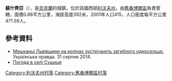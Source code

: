 {{coord|49|24|7|N|23|0|44|E|scale:100000|display=title}}

'''蘇什齊亞'''（{{lang-uk|Сушиця}}），是[[烏克蘭|烏克蘭]]的城鎮，位於該國西部[[利沃夫州|利沃夫州]]，由[[舊桑博爾區|舊桑博爾區]]負責管轄，面積0.88平方公里，海拔高度392米，2001年人口415，人口密度每平方公里471.59人。

==參考資料==
* [http://life.pravda.com.ua/society/2014/08/31/179192/ Мешканці Львівщини на колінах зустрічають загиблого односельця.] {{Wayback|url=http://life.pravda.com.ua/society/2014/08/31/179192/ |date=20210225074507 }} Українська правда. 31 серпня 2014.
* [http://weather.in.ua/ua/l'vovskaja/25661 Погода в селі Сушиця] {{Wayback|url=http://weather.in.ua/ua/l'vovskaja/25661 |date=20201022024845 }}

[[Category:利沃夫州村落|Category:利沃夫州村落]]
[[Category:舊桑博爾區村落|Category:舊桑博爾區村落]]


{{Lviv-geo-stub}}